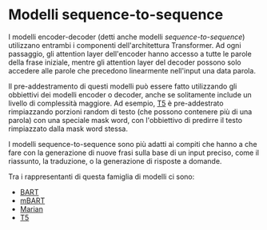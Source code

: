 # Modelli sequence-to-sequence

<Youtube id="0_4KEb08xrE" />

I modelli encoder-decoder (detti anche modelli *sequence-to-sequence*) utilizzano entrambi i componenti dell'architettura Transformer. Ad ogni passaggio, gli attention layer dell'encoder hanno accesso a tutte le parole della frase iniziale, mentre gli attention layer del decoder possono solo accedere alle parole che precedono linearmente nell'input una data parola.

Il pre-addestramento di questi modelli può essere fatto utilizzando gli obbiettivi dei modelli encoder o decoder, anche se solitamente include un livello di complessità maggiore. Ad esempio, [T5](https://huggingface.co/t5-base) è pre-addestrato rimpiazzando porzioni random di testo (che possono contenere più di una parola) con una speciale mask word, con l'obbiettivo di predirre il testo rimpiazzato dalla mask word stessa.

I modelli sequence-to-sequence sono più adatti ai compiti che hanno a che fare con la generazione di nuove frasi sulla base di un input preciso, come il riassunto, la traduzione, o la generazione di risposte a domande.

Tra i rappresentanti di questa famiglia di modelli ci sono:

- [BART](https://huggingface.co/transformers/model_doc/bart.html)
- [mBART](https://huggingface.co/transformers/model_doc/mbart.html)
- [Marian](https://huggingface.co/transformers/model_doc/marian.html)
- [T5](https://huggingface.co/transformers/model_doc/t5.html)
